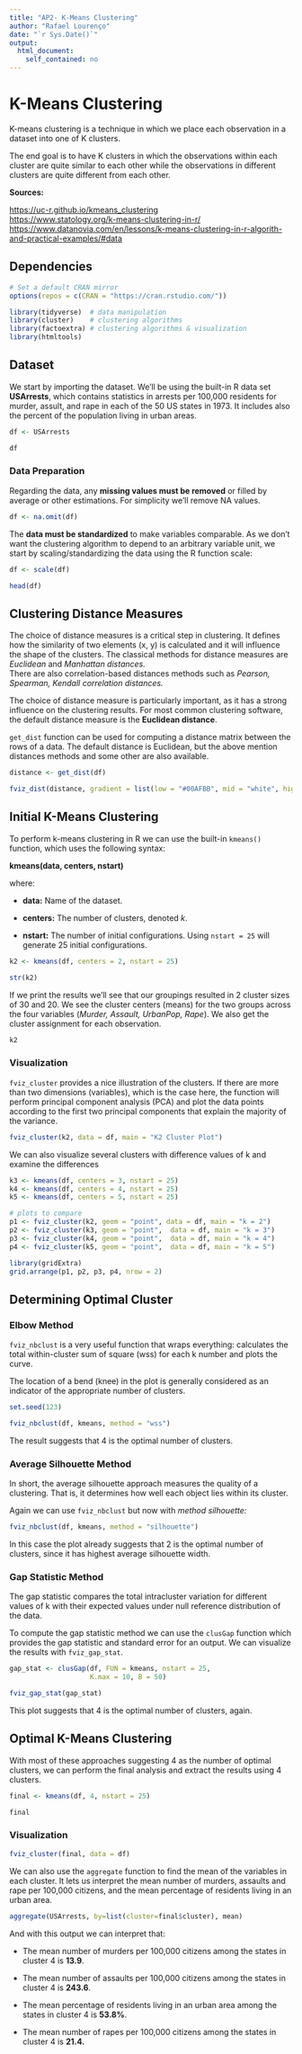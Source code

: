 ```yaml
---
title: "AP2- K-Means Clustering"
author: "Rafael Lourenço"
date: "`r Sys.Date()`"
output:
  html_document:
    self_contained: no
---
```


# K-Means Clustering

K-means clustering is a technique in which we place each observation in a dataset into one of K clusters.

The end goal is to have K clusters in which the observations within each cluster are quite similar to each other while the observations in different clusters are quite different from each other.

**Sources:**

<https://uc-r.github.io/kmeans_clustering>\
<https://www.statology.org/k-means-clustering-in-r/>\
<https://www.datanovia.com/en/lessons/k-means-clustering-in-r-algorith-and-practical-examples/#data>

## Dependencies

```r
# Set a default CRAN mirror
options(repos = c(CRAN = "https://cran.rstudio.com/"))
```

```r
library(tidyverse)  # data manipulation
library(cluster)    # clustering algorithms
library(factoextra) # clustering algorithms & visualization
library(htmltools)
```

## Dataset

We start by importing the dataset. We'll be using the built-in R data set **USArrests**, which contains statistics in arrests per 100,000 residents for murder, assult, and rape in each of the 50 US states in 1973. It includes also the percent of the population living in urban areas.

```r
df <- USArrests

df
```

### Data Preparation

Regarding the data, any **missing values must be removed** or filled by average or other estimations. For simplicity we'll remove NA values.

```r
df <- na.omit(df)
```

The **data must be standardized** to make variables comparable. As we don't want the clustering algorithm to depend to an arbitrary variable unit, we start by scaling/standardizing the data using the R function scale:

```r
df <- scale(df)

head(df)
```

## Clustering Distance Measures

The choice of distance measures is a critical step in clustering. It defines how the similarity of two elements (x, y) is calculated and it will influence the shape of the clusters. The classical methods for distance measures are *Euclidean* and *Manhattan distances.\
*There are also correlation-based distances methods such as *Pearson, Spearman, Kendall correlation distances.*

The choice of distance measure is particularly important, as it has a strong influence on the clustering results. For most common clustering software, the default distance measure is the **Euclidean distance**.

`get_dist` function can be used for computing a distance matrix between the rows of a data. The default distance is Euclidean, but the above mention distances methods and some other are also available.

```r
distance <- get_dist(df)

fviz_dist(distance, gradient = list(low = "#00AFBB", mid = "white", high = "#FC4E07"))
```

## Initial K-Means Clustering

To perform k-means clustering in R we can use the built-in `kmeans()` function, which uses the following syntax:

**kmeans(data, centers, nstart)**

where:

-   **data:** Name of the dataset.

-   **centers:** The number of clusters, denoted *k*.

-   **nstart:** The number of initial configurations. Using `nstart = 25` will generate 25 initial configurations.


```r
k2 <- kmeans(df, centers = 2, nstart = 25)

str(k2)
```

If we print the results we'll see that our groupings resulted in 2 cluster sizes of 30 and 20. We see the cluster centers (means) for the two groups across the four variables (*Murder, Assault, UrbanPop, Rape*). We also get the cluster assignment for each observation.

```r
k2
```

### Visualization

`fviz_cluster` provides a nice illustration of the clusters. If there are more than two dimensions (variables), which is the case here, the function will perform principal component analysis (PCA) and plot the data points according to the first two principal components that explain the majority of the variance.

```r
fviz_cluster(k2, data = df, main = "K2 Cluster Plot")
```

We can also visualize several clusters with difference values of k and examine the differences

```r
k3 <- kmeans(df, centers = 3, nstart = 25)
k4 <- kmeans(df, centers = 4, nstart = 25)
k5 <- kmeans(df, centers = 5, nstart = 25)

# plots to compare
p1 <- fviz_cluster(k2, geom = "point", data = df, main = "k = 2")
p2 <- fviz_cluster(k3, geom = "point",  data = df, main = "k = 3")
p3 <- fviz_cluster(k4, geom = "point",  data = df, main = "k = 4")
p4 <- fviz_cluster(k5, geom = "point",  data = df, main = "k = 5")

library(gridExtra)
grid.arrange(p1, p2, p3, p4, nrow = 2)
```

## Determining Optimal Cluster

### Elbow Method

`fviz_nbclust` is a very useful function that wraps everything: calculates the total within-cluster sum of square (wss) for each k number and plots the curve.

The location of a bend (knee) in the plot is generally considered as an indicator of the appropriate number of clusters.

```r
set.seed(123)

fviz_nbclust(df, kmeans, method = "wss")
```

The result suggests that 4 is the optimal number of clusters.

### Average Silhouette Method

In short, the average silhouette approach measures the quality of a clustering. That is, it determines how well each object lies within its cluster.

Again we can use `fviz_nbclust` but now with *method silhouette:*

```r
fviz_nbclust(df, kmeans, method = "silhouette")
```

In this case the plot already suggests that 2 is the optimal number of clusters, since it has highest average silhouette width.

### Gap Statistic Method

The gap statistic compares the total intracluster variation for different values of k with their expected values under null reference distribution of the data.

To compute the gap statistic method we can use the `clusGap` function which provides the gap statistic and standard error for an output. We can visualize the results with `fviz_gap_stat`.

```r
gap_stat <- clusGap(df, FUN = kmeans, nstart = 25,
                    K.max = 10, B = 50)

fviz_gap_stat(gap_stat)
```

This plot suggests that 4 is the optimal number of clusters, again.

## Optimal K-Means Clustering

With most of these approaches suggesting 4 as the number of optimal clusters, we can perform the final analysis and extract the results using 4 clusters.

```r
final <- kmeans(df, 4, nstart = 25)

final
```

### Visualization

```r
fviz_cluster(final, data = df)
```

We can also use the `aggregate` function to find the mean of the variables in each cluster. It lets us interpret the mean number of murders, assaults and rape per 100,000 citizens, and the mean percentage of residents living in an urban area.

```r
aggregate(USArrests, by=list(cluster=final$cluster), mean)
```

And with this output we can interpret that:

-   The mean number of murders per 100,000 citizens among the states in cluster 4 is **13.9**.

-   The mean number of assaults per 100,000 citizens among the states in cluster 4 is **243.6**.

-   The mean percentage of residents living in an urban area among the states in cluster 4 is **53.8%**.

-   The mean number of rapes per 100,000 citizens among the states in cluster 4 is **21.4.**


